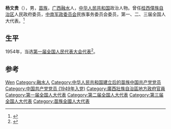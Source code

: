 {{Otheruses|other=名为杨文贵的其他人物|杨文贵}}

'''杨文贵'''（{{bd|1926年|7月|1978年|}}），男，[[苗族|苗族]]，[[广西|广西]][[融水|融水]]人，[[中华人民共和国|中华人民共和国]]政治人物。曾任[[桂西僮族自治区|桂西僮族自治区]]人民政府委员，[[中南军政委员会|中南军政委员会]]民族事务委员会委员，第一、二、三届全国人大代表。<ref>{{Cite book|title=中华人民共和国职官志|author=何虎生, 李耀东, 向常福主编|publisher=中国社会出版社|year=2003|isbn=9787800883934|location=北京|pages=}}</ref>

== 生平 ==
1954年，当选[[第一届全国人民代表大会代表名单|第一届全国人民代表大会代表]]<ref>{{cite book|author=全国人民代表大会常务委员会办公厅|title=中华人民共和国第一届全国人民代表大会代表名单|year=1955年|publisher=全国人民代表大会常务委员会办公厅|url=http://book.ucdrs.superlib.net/views/specific/2929/bookDetail.jsp?dxNumber=000005772167&d=546843D0AE2464CD1C95896344A85614&fenlei=04070402|access-date=2015-01-27|archive-date=2019-01-24|archive-url=https://web.archive.org/web/20190124105450/http://book.ucdrs.superlib.net/views/specific/2929/bookDetail.jsp?dxNumber=000005772167&d=546843D0AE2464CD1C95896344A85614&fenlei=04070402|dead-url=no}}</ref>。

== 参考 ==
{{reflist}}

{{中国政治人物小作品}}

{{Authority control}}
{{DEFAULTSORT:Yang杨}}
[[Category:杨姓|Wen]]
[[Category:融水人|Category:融水人]]
[[Category:中华人民共和国建立后的苗族中国共产党党员|Category:中华人民共和国建立后的苗族中国共产党党员]]
[[Category:中国共产党党员_(1949年入党)|Category:中国共产党党员 (1949年入党)]]
[[Category:廣西壯族自治區地方政府官員|Category:廣西壯族自治區地方政府官員]]
[[Category:第一届全国人大代表|Category:第一届全国人大代表]]
[[Category:第二届全国人大代表|Category:第二届全国人大代表]]
[[Category:第三届全国人大代表|Category:第三届全国人大代表]]
[[Category:苗族全國人大代表|Category:苗族全國人大代表]]